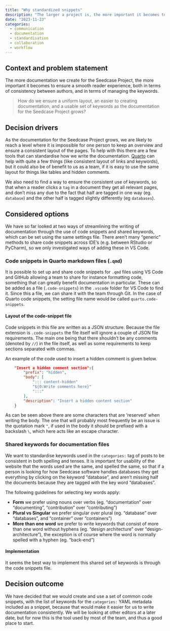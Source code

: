 ```yaml
---
title: "Why standardized snippets"
description: "The larger a project is, the more important it becomes to have a joint set of standards when writing documentation.  We decided to set up shortcuts that are shared across the team, so that all documentation follows the same classification and formatting."
date: "2023-11-23"
categories:
  - communication
  - documentation
  - standardisation
  - collaboration
  - workflow
---
```


## Context and problem statement

The more documentation we create for the Seedcase Project, the more
important it becomes to ensure a smooth reader experience, both in terms
of consistency between authors, and in terms of managing the keywords.

> How do we ensure a uniform layout, an easier to creating
> documentation, and a usable set of keywords as the documentation for
> the Seedcase Project grows?

## Decision drivers

As the documentation for the Seedcase Project grows, we are likely to
reach a level where it is impossible for one person to keep an overview
and ensure a consistent layout of the pages. To help with this there are
a few tools that can standardise how we write the documentation.
[Quarto](why-quarto.qmd) can help with quite a few things (like
consistent layout of links and keywords), but it could also be of
benefit to us as a team, if it is easy to use the same layout for things
like tables and hidden comments.

We also need to find a way to ensure the consistent use of keywords, so
that when a reader clicks a `tag` in a document they get all relevant
pages, and don't miss any due to the fact that half are tagged in one
way (eg. `database`) and the other half is tagged slightly differently
(eg `databases`).

## Considered options

We have so far looked at two ways of streamlining the writing of
documentation through the use of code snippets and shared keywords,
which can be set using the same settings file. There aren't many
"generic" methods to share code snippets across IDE's (e.g. between
RStudio or PyCharm), so we only investigated ways of adding these in VS
Code.

### Code snippets in Quarto markdown files (`.qmd`)

It is possible to set up and share code snippets for `.qmd` files using
VS Code and GitHub allowing a team to share for instance formatting
code, something that can greatly benefit documentation in particular.
These can be added as a file (`.code-snippets`) in the `.vscode` folder
for VS Code to find it. Since this a file, we can share it with the team
through Git. In the case of Quarto code snippets, the setting file name
would be called `quarto.code-snippets`.

#### Layout of the code-snippet file

Code snippets in this file are written as a JSON structure. Because the
file extension is `.code-snippets` the file itself will ignore a couple
of JSON file requirements. The main one being that there shouldn't be
any comments (denoted by `//`) in the file itself, as well as some
requirements to keep sections separated with commas.

An example of the code used to insert a hidden comment is given below.

``` json
    "Insert a hidden comment section":{
        "prefix": "hidden",
        "body": [
            "::: content-hidden" 
            "${0:Write comments here}"
            ":::"
        ],
        "description": "Insert a hidden content section"
    }
```

As can be seen above there are some characters that are 'reserved' when
writing the body. The one that will probably most frequently be an issue
is the quotation mark `"`, if used in the body it should be prefixed
with a backslash `\`, which here acts like an escape character.

### Shared keywords for documentation files

We want to standardise keywords used in the `categories:` tag of posts
to be consistent in both spelling and tenses. It is important for
usability of the website that the words used are the same, and spelled
the same, so that if a person is looking for how Seedcase software
handles databases they get everything by clicking on the keyword
"database", and aren't missing half the documents because they are
tagged with the key word "databases".

The following guidelines for selecting key words apply:

-   **Form** we prefer using nouns over verbs (eg. "documentation" over
    "documenting", "contribution" over "contributing")
-   **Plural vs Singular** we prefer singular over plural (eg.
    "database" over "databases", and "container" over "containers")
-   **More than one word** we prefer to write keywords that consist of
    more than one word without hyphens (eg. "design architecture" over
    "design-architecture"), the exception is of course where the word is
    normally spelled with a hyphen (eg. "back-end")

#### Implementation

It seems the best way to implement this shared set of keywords is
through the code snippets file.

## Decision outcome

We have decided that we would create and use a set of common code
snippets, with the list of keywords for the `categories:` YAML metadata
included as a snippet, because that would make it easier for us to write
documentation consistently. We will be looking at other editors at a
later date, but for now this is the tool used by most of the team, and
thus a good place to start.
